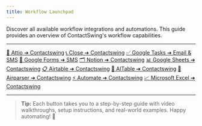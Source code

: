 ```yaml
---
title: Workflow Launchpad
---
```


Discover all available workflow integrations and automations. This guide provides an overview of ContactSwing's workflow capabilities.

---

<div style={{ display: 'flex', flexWrap: 'wrap', gap: '1rem' }}>
  <a class="voiceBtn" href="./Workflows/attio.mdx">🤝 Attio ➔ Contactswing</a>
  <a class="voiceBtn" href="./Workflows/close.mdx">📞 Close ➔ Contactswing</a>
  <a class="voiceBtn" href="./Workflows/tasks.mdx">✅ Google Tasks ➔ Email & SMS</a>
  <a class="voiceBtn" href="./Workflows/google.mdx">📝 Google Forms ➔ SMS</a>
  <a class="voiceBtn" href="./Workflows/notion.mdx">🗂️ Notion ➔ Contactswing</a>
  <a class="voiceBtn" href="./Workflows/sheets.mdx">📊 Google Sheets ➔ Contactswing</a>
  <a class="voiceBtn" href="./Workflows/airtable.mdx">📋 Airtable ➔ Contactswing</a>
  <a class="voiceBtn" href="./Workflows/aitable.mdx">🤖 AITable ➔ Contactswing</a>
  <a class="voiceBtn" href="./Workflows/airparser.mdx">🧩 Airparser ➔ Contactswing</a>
  <a class="voiceBtn" href="./Workflows/automate.mdx">⚡ Automate ➔ Contactswing</a>
  <a class="voiceBtn" href="./Workflows/microsoftexcel.mdx">📈 Microsoft Excel ➔ Contactswing</a>
</div>

---

> **Tip:** Each button takes you to a step-by-step guide with video walkthroughs, setup instructions, and real-world examples. Happy automating! 🤖